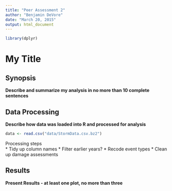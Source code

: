 ```yaml
---
title: "Peer Assessment 2"
author: "Benjamin DeVore"
date: "March 20, 2015"
output: html_document
---
```

```r
library(dplyr)
```
# My Title
## Synopsis
**Describe and summarize my analysis in no more than 10 complete sentences**

## Data Processing
**Describe how data was loaded into R and processed for analysis**
```r
data <- read.csv("data/StormData.csv.bz2")
```
Processing steps  
* Tidy up column names
* Filter earlier years?
* Recode event types
* Clean up damage assessments

## Results
**Present Results - at least one plot, no more than three**

